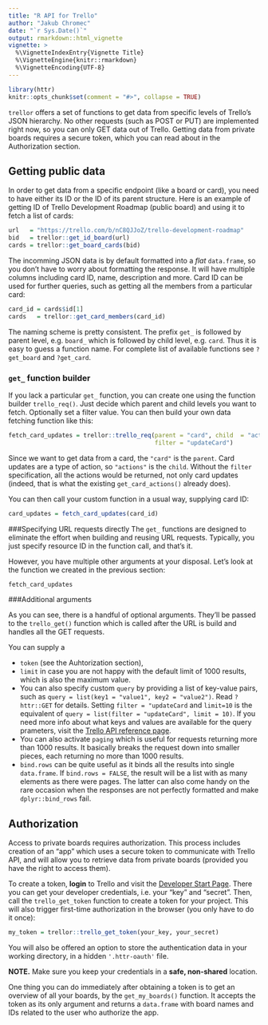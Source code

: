 ```yaml
---
title: "R API for Trello"
author: "Jakub Chromec"
date: "`r Sys.Date()`"
output: rmarkdown::html_vignette
vignette: >
  %\VignetteIndexEntry{Vignette Title}
  %\VignetteEngine{knitr::rmarkdown}
  %\VignetteEncoding{UTF-8}
---
```


```r
library(httr)
knitr::opts_chunk$set(comment = "#>", collapse = TRUE)
```

`trellor` offers a set of functions to get data from specific levels of Trello's JSON hierarchy. No other requests (such as POST or PUT) are implemented right now, so you can only GET data out of Trello. Getting data from private boards requires a secure token, which you can read about in the Authorization section.

## Getting public data

In order to get data from a specific endpoint (like a board or card), you need to have either its ID or the ID of its parent structure. Here is an example of getting ID of Trello Development Roadmap (public board) and using it to fetch a list of cards:

```r
url   = "https://trello.com/b/nC8QJJoZ/trello-development-roadmap"
bid   = trellor::get_id_board(url)
cards = trellor::get_board_cards(bid)
```

The incomming JSON data is by default formatted into a *flat* `data.frame`, so you don't have to worry about formatting the response. It will have multiple columns including card ID, name, description and more. Card ID can be used for further queries, such as getting all the members from a particular card:

```r
card_id = cards$id[1]
cards   = trellor::get_card_members(card_id)
```

The naming scheme is pretty consistent. The prefix `get_` is followed by parent level, e.g. `board_` which is followed by child level, e.g. `card`. Thus it is easy to guess a function name. For complete list of available functions see `?get_board` and `?get_card`.

### `get_` function builder
If you lack a particular `get_` function, you can create one using the function builder `trello_req()`. Just decide which parent and child levels you want to fetch. Optionally set a filter value. You can then build your own data fetching function like this:

```r
fetch_card_updates = trellor::trello_req(parent = "card", child  = "actions", 
                                         filter = "updateCard")
```

Since we want to get data from a card, the `"card"` is the `parent`. Card updates are a type of action, so `"actions"` is the `child`. Without the `filter` specification, all the actions would be returned, not only card updates (indeed, that is what the existing `get_card_actions()` already does).

You can then call your custom function in a usual way, supplying card ID:

```r
card_updates = fetch_card_updates(card_id)
```

###Specifying URL requests directly
The `get_` functions are designed to eliminate the effort when building and reusing URL requests. Typically, you just specify resource ID in the function call, and that's it.

However, you have multiple other arguments at your disposal. Let's look at the function we created in the previous section:

```r
fetch_card_updates
```

###Additional arguments

As you can see, there is a handful of optional arguments. They'll be passed to the `trello_get()` function which is called after the URL is build and handles all the GET requests.

You can supply a 

* `token` (see the Auhtorization section), 
* `limit` in case you are not happy with the default limit of 1000 results, which is also the maximum value. 
* You can also specify custom `query` by providing a list of key-value pairs, such as `query = list(key1 = "value1", key2 = "value2")`. Read `?httr::GET` for details. Setting `filter = "updateCard` and `limit=10` is the equivalent of `query = list(filter = "updateCard", limit = 10)`. If you need more info about what keys and values are available for the query prameters, visit the [Trello API reference page](https://developers.trello.com/advanced-reference).
* You can also activate `paging` which is useful for requests returning more than 1000 results. It basically breaks the request down into smaller pieces, each returning no more than 1000 results.
* `bind.rows` can be quite useful as it binds all the results into single `data.frame`. If `bind.rows = FALSE`, the result will be a list with as many elements as there were pages. The latter can also come handy on the rare occasion when the responses are not perfectly formatted and make `dplyr::bind_rows` fail.

## Authorization
Access to private boards requires authorization. This process includes creation of an "app" which uses a secure token to communicate with Trello API, and will allow you to retrieve data from private boards (provided you have the right to access them).

To create a token, **login** to Trello and visit the [Developer Start Page](https://developers.trello.com/get-started/start-building#connect). There you can get your developer credentials, i.e. your "key" and "secret". Then, call the `trello_get_token` function to create a token for your project. This will also trigger first-time authorization in the browser (you only have to do it once):

```r
my_token = trellor::trello_get_token(your_key, your_secret)
```

You will also be offered an option to store the authentication data in your working directory, in a hidden `'.httr-oauth'` file.

**NOTE.** Make sure you keep your credentials in a **safe, non-shared** location.

One thing you can do immediately after obtaining a token is to get an overview of all your boards, by the `get_my_boards()` function. It accepts the token as its only argument and returns a `data.frame` with board names and IDs related to the user who authorize the app.
